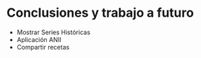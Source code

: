 # Conclusiones y trabajo a futuro {#sec-Chapter5}

- Mostrar Series Históricas
- Aplicación ANII
- Compartir recetas